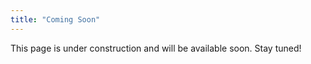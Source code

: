 ```yaml
---
title: "Coming Soon"
---
```


This page is under construction and will be available soon. Stay tuned!